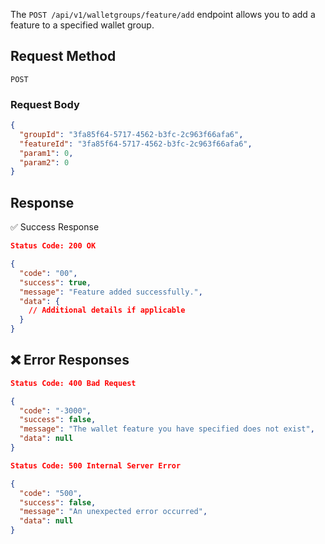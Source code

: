 The `POST /api/v1/walletgroups/feature/add` endpoint allows you to add a feature to a specified wallet group.

## Request Method
`POST`

### **Request Body**

```json
{
  "groupId": "3fa85f64-5717-4562-b3fc-2c963f66afa6",
  "featureId": "3fa85f64-5717-4562-b3fc-2c963f66afa6",
  "param1": 0,
  "param2": 0
}
```

## Response

✅ Success Response

```json
Status Code: 200 OK

{
  "code": "00",
  "success": true,
  "message": "Feature added successfully.",
  "data": {
    // Additional details if applicable
  }
}
```

## ❌ Error Responses

```json
Status Code: 400 Bad Request

{
  "code": "-3000",
  "success": false,
  "message": "The wallet feature you have specified does not exist",
  "data": null
}

Status Code: 500 Internal Server Error

{
  "code": "500",
  "success": false,
  "message": "An unexpected error occurred",
  "data": null
}
